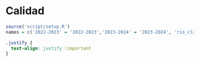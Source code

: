 # Calidad

```r
source('script/setup.R')
names = c('2022-2023' = '2022-2023','2023-2024' = '2023-2024', 'rio_claro' = 'Rio Claro','la_esperanza' = 'La Esperanza','1' = '202-2023','2' = '2023-2024','T0' = 'T0','T1' = 'T1','T2' = 'T2','T3' = 'T3','T4' = 'T4')
```

```css
.justify {
  text-align: justify !important
}
```


